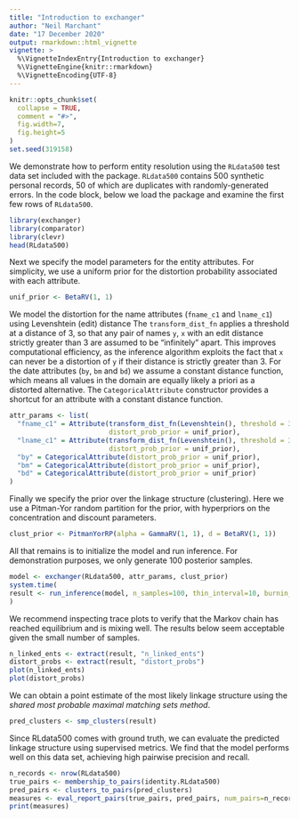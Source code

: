 ```yaml
---
title: "Introduction to exchanger"
author: "Neil Marchant"
date: "17 December 2020"
output: rmarkdown::html_vignette
vignette: >
  %\VignetteIndexEntry{Introduction to exchanger}
  %\VignetteEngine{knitr::rmarkdown}
  %\VignetteEncoding{UTF-8}
---
```


```r
knitr::opts_chunk$set(
  collapse = TRUE,
  comment = "#>",
  fig.width=7, 
  fig.height=5
)
set.seed(319158)
```

We demonstrate how to perform entity resolution using the `RLdata500` test 
data set included with the package. `RLdata500` contains 500 synthetic 
personal records, 50 of which are duplicates with randomly-generated errors.
In the code block, below we load the package and examine the first few rows 
of `RLdata500`. 
```r
library(exchanger)
library(comparator)
library(clevr)
head(RLdata500)
```

Next we specify the model parameters for the entity attributes. 
For simplicity, we use a uniform prior for the distortion probability 
associated with each attribute.
```r
unif_prior <- BetaRV(1, 1)
```

We model the distortion for the name attributes (`fname_c1` and `lname_c1`) 
using Levenshtein (edit) distance 
The `transform_dist_fn` applies a threshold at a distance of 3, so that any 
pair of names `y`, `x` with an edit distance strictly greater than 3 are 
assumed to be "infinitely" apart. 
This improves computational efficiency, as the inference algorithm exploits 
the fact that `x` can never be a distortion of `y` if their distance is 
strictly greater than 3.
For the date attributes (`by`, `bm` and `bd`) we assume a constant distance 
function, which means all values in the domain are equally likely a priori 
as a distorted alternative. 
The `CategoricalAttribute` constructor provides a shortcut for an attribute 
with a constant distance function.
```r
attr_params <- list(
  "fname_c1" = Attribute(transform_dist_fn(Levenshtein(), threshold = 3.0),
                         distort_prob_prior = unif_prior),
  "lname_c1" = Attribute(transform_dist_fn(Levenshtein(), threshold = 3.0),
                         distort_prob_prior = unif_prior),
  "by" = CategoricalAttribute(distort_prob_prior = unif_prior),
  "bm" = CategoricalAttribute(distort_prob_prior = unif_prior),
  "bd" = CategoricalAttribute(distort_prob_prior = unif_prior)
)
```

Finally we specify the prior over the linkage structure (clustering). Here we 
use a Pitman-Yor random partition for the prior, with hyperpriors on the 
concentration and discount parameters.
```r
clust_prior <- PitmanYorRP(alpha = GammaRV(1, 1), d = BetaRV(1, 1))
```

All that remains is to initialize the model and run inference. 
For demonstration purposes, we only generate 100 posterior samples.
```r
model <- exchanger(RLdata500, attr_params, clust_prior)
system.time(
result <- run_inference(model, n_samples=100, thin_interval=10, burnin_interval=1000)
)
```

We recommend inspecting trace plots to verify that the Markov chain has 
reached equilibrium and is mixing well. The results below seem acceptable given 
the small number of samples.
```r
n_linked_ents <- extract(result, "n_linked_ents")
distort_probs <- extract(result, "distort_probs")
plot(n_linked_ents)
plot(distort_probs)
```

We can obtain a point estimate of the most likely linkage structure using the 
_shared most probable maximal matching sets method_.
```r
pred_clusters <- smp_clusters(result)
```

Since RLdata500 comes with ground truth, we can evaluate the predicted 
linkage structure using supervised metrics. We find that the model performs 
well on this data set, achieving high pairwise precision and recall.
```r
n_records <- nrow(RLdata500)
true_pairs <- membership_to_pairs(identity.RLdata500)
pred_pairs <- clusters_to_pairs(pred_clusters)
measures <- eval_report_pairs(true_pairs, pred_pairs, num_pairs=n_records*(n_records-1)/2)
print(measures)
```

